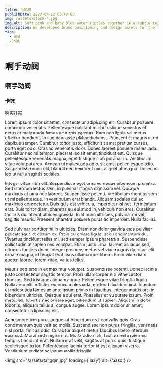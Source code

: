 ```yaml
---
title: 洛丽塔
publishDate: 2023-04-22 00:00:00
img: /assets/stock-4.jpg
img_alt: Soft pink and baby blue water ripples together in a subtle texture.
description: We developed brand positioning and design assets for the launch of a new colored water product.
tags:
  - asd
  - SQL
---
```


# 啊手动阀

## 啊手动阀

### 卡死

啊实打实

Lorem ipsum dolor sit amet, consectetur adipiscing elit. Curabitur posuere commodo venenatis. Pellentesque habitant morbi tristique senectus et netus et malesuada fames ac turpis egestas. Nam non ligula vel metus efficitur hendrerit. In hac habitasse platea dictumst. Praesent et mauris ut mi dapibus semper. Curabitur tortor justo, efficitur sit amet pretium cursus, porta eget odio. Cras ac venenatis dolor. Donec laoreet posuere malesuada. Curabitur nec mi tempor, placerat leo sit amet, tincidunt est. Quisque pellentesque venenatis magna, eget tristique nibh pulvinar in. Vestibulum vitae volutpat arcu. Aenean ut malesuada odio, sit amet pellentesque odio. Suspendisse nunc elit, blandit nec hendrerit non, aliquet at magna. Donec id leo ut nulla sagittis sodales.

Integer vitae nibh elit. Suspendisse eget urna eu neque bibendum pharetra. Sed interdum lectus sem, in pulvinar magna dignissim vel. Quisque maximus at urna nec laoreet. Suspendisse potenti. Vestibulum rhoncus sem ut mi pellentesque, in vestibulum erat blandit. Aliquam sodales dui ac maximus consectetur. Duis quis est vehicula, imperdiet nisl nec, fermentum erat. Duis tortor diam, pharetra eu euismod in, vehicula non eros. Curabitur facilisis dui at erat ultrices gravida. In at nunc ultricies, pulvinar mi vel, sagittis mauris. Praesent pharetra posuere purus ac imperdiet. Nulla facilisi.

Sed pulvinar porttitor mi in ultricies. Etiam non dolor gravida eros pulvinar pellentesque et dictum ex. Proin eu ornare ligula, sed condimentum dui. Vivamus tincidunt tellus mi, sed semper ipsum pharetra a. Suspendisse sollicitudin at sapien nec volutpat. Etiam justo urna, laoreet ac lacus sed, ultricies facilisis dolor. Integer posuere, metus vel viverra gravida, risus elit ornare magna, id feugiat erat risus ullamcorper libero. Proin vitae diam auctor, laoreet lorem vitae, varius tellus.

Mauris sed eros in ex maximus volutpat. Suspendisse potenti. Donec lacinia justo consectetur sagittis tempor. Proin ullamcorper nisi vitae auctor rhoncus. Sed tristique aliquam augue. Pellentesque vitae fringilla ligula. Nulla arcu elit, efficitur eu nunc malesuada, eleifend tincidunt orci. Interdum et malesuada fames ac ante ipsum primis in faucibus. Integer mattis orci in bibendum ultricies. Quisque a dui erat. Phasellus et vulputate ipsum. Proin metus ex, lobortis nec ornare eget, bibendum ut sapien. Aliquam in dolor lobortis, aliquam tellus a, congue augue. Lorem ipsum dolor sit amet, consectetur adipiscing elit.

Aenean pretium purus augue, ut bibendum erat convallis quis. Cras condimentum quis velit ac mollis. Suspendisse non purus fringilla, venenatis nisl porta, finibus odio. Curabitur aliquet metus faucibus libero interdum euismod. Morbi sed magna nisl. Morbi odio nibh, facilisis vel sapien eu, tempus tincidunt erat. Nullam erat velit, sagittis at purus quis, tristique scelerisque tortor. Pellentesque lacinia tortor id est aliquam viverra. Vestibulum et diam ac ipsum mollis fringilla.

<img
  src="/assets/tangqin.jpg"
  loading={'lazy'}
  alt={'aasd'}
/>
